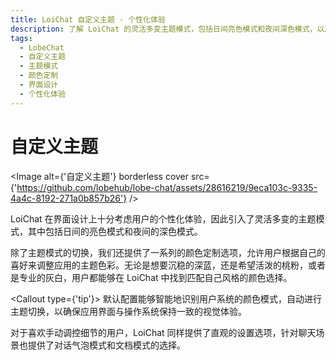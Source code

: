 ```yaml
---
title: LoiChat 自定义主题 - 个性化体验
description: 了解 LoiChat 的灵活多变主题模式，包括日间亮色模式和夜间深色模式，以及颜色定制选项，让用户根据喜好调整应用主题色彩。
tags:
  - LobeChat
  - 自定义主题
  - 主题模式
  - 颜色定制
  - 界面设计
  - 个性化体验
---
```


# 自定义主题

<Image
  alt={'自定义主题'}
  borderless
  cover
  src={'https://github.com/lobehub/lobe-chat/assets/28616219/9eca103c-9335-4a4c-8192-271a0b857b26'}
/>

LoiChat 在界面设计上十分考虑用户的个性化体验，因此引入了灵活多变的主题模式，其中包括日间的亮色模式和夜间的深色模式。

除了主题模式的切换，我们还提供了一系列的颜色定制选项，允许用户根据自己的喜好来调整应用的主题色彩。无论是想要沉稳的深蓝，还是希望活泼的桃粉，或者是专业的灰白，用户都能够在 LoiChat 中找到匹配自己风格的颜色选择。

<Callout type={'tip'}>
  默认配置能够智能地识别用户系统的颜色模式，自动进行主题切换，以确保应用界面与操作系统保持一致的视觉体验。
</Callout>

对于喜欢手动调控细节的用户，LoiChat 同样提供了直观的设置选项，针对聊天场景也提供了对话气泡模式和文档模式的选择。
